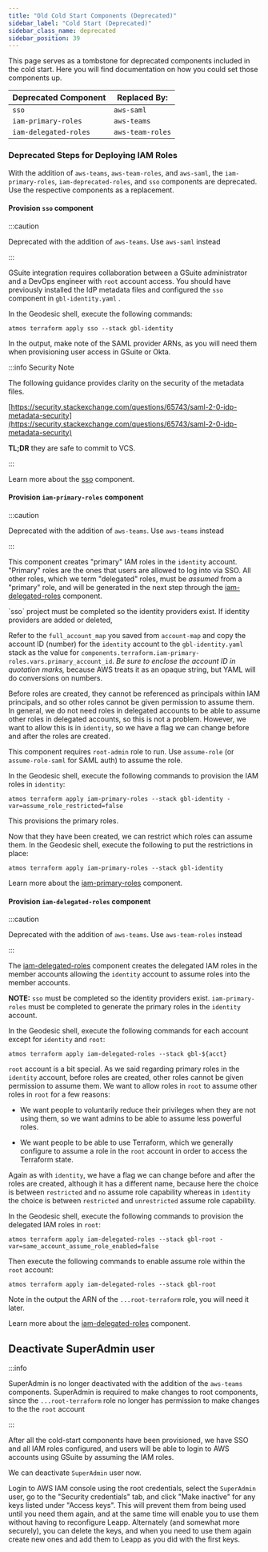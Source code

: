```yaml
---
title: "Old Cold Start Components (Deprecated)"
sidebar_label: "Cold Start (Deprecated)"
sidebar_class_name: deprecated
sidebar_position: 39
---
```


This page serves as a tombstone for deprecated components included in the cold start. Here you will find documentation on how you could set those components up.

| **Deprecated Component** | **Replaced By:** |
| ------------------------ | ---------------- |
| `sso`                    | `aws-saml`       |
| `iam-primary-roles`      | `aws-teams`      |
| `iam-delegated-roles`    | `aws-team-roles` |

### Deprecated Steps for Deploying IAM Roles

With the addition of `aws-teams`, `aws-team-roles`, and `aws-saml`, the `iam-primary-roles`, `iam-deprecated-roles`, and
`sso` components are deprecated. Use the respective components as a replacement.

#### Provision `sso` component

:::caution

Deprecated with the addition of `aws-teams`. Use `aws-saml` instead

:::

GSuite integration requires collaboration between a GSuite administrator and a DevOps engineer with `root` account
access. You should have previously installed the IdP metadata files and configured the `sso` component in
`gbl-identity.yaml` .

In the Geodesic shell, execute the following commands:

```
atmos terraform apply sso --stack gbl-identity
```

In the output, make note of the SAML provider ARNs, as you will need them when provisioning user access in GSuite or
Okta.

:::info Security Note

The following guidance provides clarity on the security of the metadata files.

[https://security.stackexchange.com/questions/65743/saml-2-0-idp-metadata-security](https://security.stackexchange.com/questions/65743/saml-2-0-idp-metadata-security)

**TL;DR** they are safe to commit to VCS.

:::

Learn more about the [sso](/components/library/aws/identity-center/) component.

#### Provision `iam-primary-roles` component

:::caution

Deprecated with the addition of `aws-teams`. Use `aws-teams` instead

:::

This component creates "primary" IAM roles in the `identity` account. "Primary" roles are the ones that users are
allowed to log into via SSO. All other roles, which we term "delegated" roles, must be _assumed_ from a "primary" role,
and will be generated in the next step through the
[iam-delegated-roles](https://github.com/cloudposse/terraform-aws-components/tree/main/deprecated/iam-delegated-roles)
component.

<Note>
`sso` project must be completed so the identity providers exist. If identity providers are added or deleted,
</Note>

Refer to the `full_account_map` you saved from `account-map` and copy the account ID (number) for the `identity` account
to the `gbl-identity.yaml` stack as the value for `components.terraform.iam-primary-roles.vars.primary_account_id`. _Be
sure to enclose the account ID in quotation marks,_ because AWS treats it as an opaque string, but YAML will do
conversions on numbers.

Before roles are created, they cannot be referenced as principals within IAM principals, and so other roles cannot be
given permission to assume them. In general, we do not need roles in delegated accounts to be able to assume other roles
in delegated accounts, so this is not a problem. However, we want to allow this is in `identity`, so we have a flag we
can change before and after the roles are created.

This component requires `root-admin` role to run. Use `assume-role` (or `assume-role-saml` for SAML auth) to assume the
role.

In the Geodesic shell, execute the following commands to provision the IAM roles in `identity`:

```
atmos terraform apply iam-primary-roles --stack gbl-identity -var=assume_role_restricted=false
```

This provisions the primary roles.

Now that they have been created, we can restrict which roles can assume them. In the Geodesic shell, execute the
following to put the restrictions in place:

```
atmos terraform apply iam-primary-roles --stack gbl-identity
```

Learn more about the
[iam-primary-roles](https://github.com/cloudposse/terraform-aws-components/tree/main/deprecated/iam-primary-roles)
component.

#### Provision `iam-delegated-roles` component

:::caution

Deprecated with the addition of `aws-teams`. Use `aws-team-roles` instead

:::

The
[iam-delegated-roles](https://github.com/cloudposse/terraform-aws-components/tree/main/deprecated/iam-delegated-roles)
component creates the delegated IAM roles in the member accounts allowing the `identity` account to assume roles into
the member accounts.

**NOTE:** `sso` must be completed so the identity providers exist. `iam-primary-roles` must be completed to generate the
primary roles in the `identity` account.

In the Geodesic shell, execute the following commands for each account except for `identity` and `root`:

```
atmos terraform apply iam-delegated-roles --stack gbl-${acct}
```

`root` account is a bit special. As we said regarding primary roles in the `identity` account, before roles are created,
other roles cannot be given permission to assume them. We want to allow roles in `root` to assume other roles in `root`
for a few reasons:

- We want people to voluntarily reduce their privileges when they are not using them, so we want admins to be able to
  assume less powerful roles.

- We want people to be able to use Terraform, which we generally configure to assume a role in the `root` account in
  order to access the Terraform state.

Again as with `identity`, we have a flag we can change before and after the roles are created, although it has a
different name, because here the choice is between `restricted` and `no` assume role capability whereas in `identity`
the choice is between `restricted` and `unrestricted` assume role capability.

In the Geodesic shell, execute the following commands to provision the delegated IAM roles in `root`:

```
atmos terraform apply iam-delegated-roles --stack gbl-root -var=same_account_assume_role_enabled=false
```

Then execute the following commands to enable assume role within the `root` account:

```
atmos terraform apply iam-delegated-roles --stack gbl-root
```

Note in the output the ARN of the `...root-terraform` role, you will need it later.

Learn more about the
[iam-delegated-roles](https://github.com/cloudposse/terraform-aws-components/tree/main/deprecated/iam-delegated-roles)
component.

## Deactivate SuperAdmin user

:::info

SuperAdmin is no longer deactivated with the addition of the `aws-teams` components. SuperAdmin is required to make
changes to root components, since the `...root-terraform` role no longer has permission to make changes to the the
`root` account

:::

After all the cold-start components have been provisioned, we have SSO and all IAM roles configured, and users will be
able to login to AWS accounts using GSuite by assuming the IAM roles.

We can deactivate `SuperAdmin` user now.

Login to AWS IAM console using the root credentials, select the `SuperAdmin` user, go to the "Security credentials" tab,
and click "Make inactive" for any keys listed under "Access keys". This will prevent them from being used until you need
them again, and at the same time will enable you to use them without having to reconfigure Leapp. Alternately (and
somewhat more securely), you can delete the keys, and when you need to use them again create new ones and add them to
Leapp as you did with the first keys.
